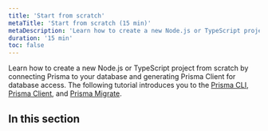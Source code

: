 ```yaml
---
title: 'Start from scratch'
metaTitle: 'Start from scratch (15 min)'
metaDescription: 'Learn how to create a new Node.js or TypeScript project from scratch by connecting Prisma to your database and generating Prisma Client for database access.'
duration: '15 min'
toc: false
---
```


<TopBlock>

Learn how to create a new Node.js or TypeScript project from scratch by connecting Prisma to your database and generating Prisma Client for database access. The following tutorial introduces you to the [Prisma CLI](../../concepts/components/prisma-cli), [Prisma Client](../../concepts/components/prisma-client), and [Prisma Migrate](../../concepts/components/prisma-migrate).

</TopBlock>

## In this section

<Subsections />